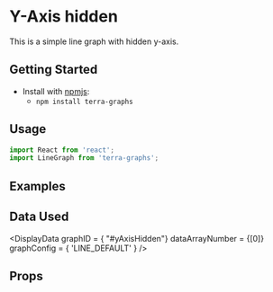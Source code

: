 
# Y-Axis hidden

This is a simple line graph with hidden y-axis.

## Getting Started

- Install with [npmjs](https://www.npmjs.com):
  - `npm install terra-graphs`

## Usage

```jsx
import React from 'react';
import LineGraph from 'terra-graphs';
```
## Examples
<LineGraph />

## Data Used
<DisplayData graphID = { "#yAxisHidden"} dataArrayNumber = {[0]} graphConfig = { 'LINE_DEFAULT' } />

## Props
<PropsTable />